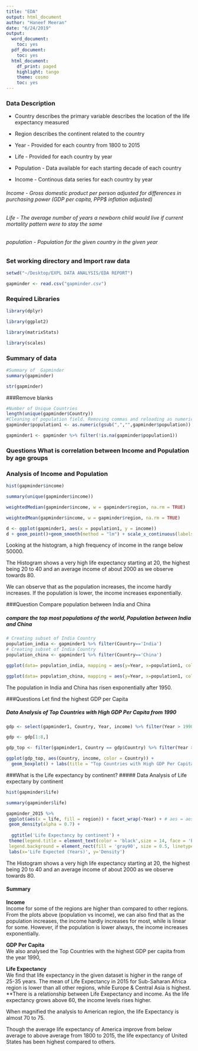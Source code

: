 ```yaml
---
title: "EDA"
output: html_document
author: "Haneef Meeran"
date: "6/24/2019"
output:
  word_document:
    toc: yes
  pdf_document:
    toc: yes
  html_document:
    df_print: paged
    highlight: tango
    theme: cosmo
    toc: yes
---
```


### Data Description

- Country describes the primary variable describes the location of the life expectancy measured

- Region describes the continent related to the country

- Year - Provided for each country from 1800 to 2015

- Life - Provided for each country by year

- Population - Data available for each starting decade of each country

- Income - Continous data series for each country by year


###### Income - Gross domestic product per person adjusted for differences in purchasing power (GDP per capita, PPP$ inflation adjusted)
###### Life - The average number of years a newborn child would live if  current mortality pattern were to stay the same
###### population - Population for the given country in the given year


### Set working directory and Import raw data

```r
setwd("~/Desktop/EXPL DATA ANALYSIS/EDA REPORT")

gapminder <- read.csv("gapminder.csv")

```

### Required Libraries
```r

library(dplyr)

library(ggplot2)

library(matrixStats)

library(scales)

```


### Summary of data
```r
#Summary of  Gapminder 
summary(gapminder)

str(gapminder)
```

###Remove blanks
```r
#Number of Unique Countries
length(unique(gapminder$Country))
#Cleaning of population field. Removing commas and reloading as numeric in a different dataset without NAs.
gapminder$population1 <- as.numeric(gsub(",","",gapminder$population))

gapminder1 <- gapminder %>% filter(!is.na(gapminder$population1))

```


### Questions What is correlation between Income and Population by age groups
### Analysis of Income and Population
```r

hist(gapminder$income)

summary(unique(gapminder$income))

weightedMedian(gapminder$income, w = gapminder$region, na.rm = TRUE)

weightedMean(gapminder$income, w = gapminder$region, na.rm = TRUE)

d <- ggplot(gapminder1, aes(x = population1, y = income))
d + geom_point()+geom_smooth(method = "lm") + scale_x_continuous(labels = scales::comma) 

```
Looking at the histogram, a high frequency of income in the range below 50000.

The Histogram shows a very high life expectancy starting at 20, the highest being 20 to 40 and an average income of about 2000 as we observe towards 80.

We can observe that as the population increases, the income hardly increases. If the population is lower, the income increases exponentially. 

###Question Compare population between India and China

##### compare the top most populations of the world, Population between India and China
```r
# Creating subset of India Country
population_india <- gapminder1 %>% filter(Country=='India')
# Creating subset of India Country
population_china <- gapminder1 %>% filter(Country=='China')

ggplot(data= population_india, mapping = aes(y=Year, x=population1, color="India"))  + geom_point(data = gapminder1, aes(color="Others")) + geom_jitter()

ggplot(data= population_china, mapping = aes(y=Year, x=population1, color="China")) + geom_point(data = gapminder1, aes(color="Others")) + geom_jitter()

```
The population in India and China has risen exponentially after 1950.

###Questions Let find the highest GDP per Capita

##### Data Analysis of Top Countries with High GDP Per Capita from 1990
``` r
gdp <- select(gapminder1, Country, Year, income) %>% filter(Year > 1990) %>% group_by(Country) %>% summarise(avg = mean(income)) %>% arrange(desc(avg))

gdp <- gdp[1:8,]

gdp_top <- filter(gapminder1, Country == gdp$Country) %>% filter(Year > 1990)

ggplot(gdp_top, aes(Country, income, color = Country)) +
  geom_boxplot() + labs(title = "Top Countries with High GDP Per Capita", y = "Year", x = "Country_Income")
```

###What is the Life expectancy by continent?
##### Data Analysis of Life expectany by continent
```r

hist(gapminder$life)

summary(gapminder$life)

gapminder_2015 %>%
 ggplot(aes(x = life, fill = region)) + facet_wrap(~Year) + # aes = aesthetics
 geom_density(alpha = 0.7) + 
 
  ggtitle('Life Expectancy by continent') +
 theme(legend.title = element_text(color = 'black',size = 14, face = 'bold'),
 legend.background = element_rect(fill = 'gray90', size = 0.5, linetype = 'dashed')) +
 labs(x='Life Expected (Years)', y='Density')
```
The Histogram shows a very high life expectancy starting at 20, the highest being 20 to 40 and an average income of about 2000 as we observe towards 80.


#### Summary
**Income**<br />
Income for some of the regions are higher than compared to other regions. From the plots above (population vs income), we can also find that as the population increases, the income hardly increases for most, while is linear for some. However, if the population is lower always, the income increases exponentially.


**GDP Per Capita**<br />
We also analysed the Top Countries with the highest GDP per capita from the year 1990, 


**Life Expectancy**<br />
We find that life expectancy in the given dataset is higher in the range of 25-35 years. The mean of Life Expectancy in 2015 for Sub-Saharan Africa region is lower than all other regions, while Europe & Central Asia is highest. 
**There is a relationship between Life Exepectancy and income. 
As the life expectancy grows above 60, the income levels rises higher.

When magnified the analysis to American region, the life Expectancy is almost 70 to 75. 

Though the average life expectancy of America improve from below average to above average from 1800 to 2015, the life expectancy of United States has been highest compared to others. 

